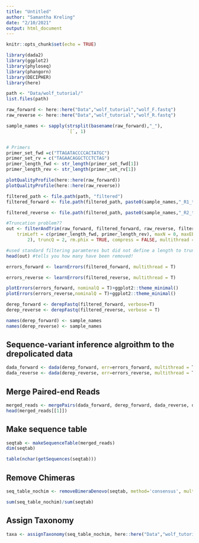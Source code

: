 ```yaml
---
title: "Untitled"
author: "Samantha Kreling"
date: "2/10/2021"
output: html_document
---
```


```r
knitr::opts_chunk$set(echo = TRUE)
```

```r
library(dada2)
library(ggplot2)
library(phyloseq)
library(phangorn)
library(DECIPHER)
library(here)
```


```r
path <- "Data/wolf_tutorial/"
list.files(path)
```

```r
raw_forward <- here::here("Data","wolf_tutorial","wolf_F.fastq")
raw_reverse <- here::here("Data","wolf_tutorial","wolf_R.fastq")

sample_names <- sapply(strsplit(basename(raw_forward),"_"),
                       `[`, 1)


# Primers
primer_set_fwd =c("TTAGATACCCCACTATGC")
primer_set_rv = c("TAGAACAGGCTCCTCTAG")
primer_length_fwd <- str_length(primer_set_fwd[1])
primer_length_rev <- str_length(primer_set_rv[1])

```

```r
plotQualityProfile(here::here(raw_forward)) 
plotQualityProfile(here::here(raw_reverse)) 
```

```r
filtered_path <- file.path(path, "filtered")
filtered_forward <- file.path(filtered_path, paste0(sample_names,"_R1_trimmed.fastq.gz"))

filtered_reverse <- file.path(filtered_path, paste0(sample_names,"_R2_trimmed.fastq.gz"))

```

```r
#Truncation problem??
out <- filterAndTrim(raw_forward, filtered_forward, raw_reverse, filtered_reverse,
    trimLeft = c(primer_length_fwd, primer_length_rev), maxN = 0, maxEE = c(2, 
        2), truncQ = 2, rm.phix = TRUE, compress = FALSE, multithread = F)

#used standard filtering paramteres but did not define a length to truncate
head(out) #tells you how many have been removed!


```

```r

errors_forward <- learnErrors(filtered_forward, multithread = T)

errors_reverse <- learnErrors(filtered_reverse, multithread = T)

plotErrors(errors_forward, nominalQ = T)+ggplot2::theme_minimal()
plotErrors(errors_reverse,nominalQ = T)+ggplot2::theme_minimal()
```

```r
derep_forward <- derepFastq(filtered_forward, verbose=T)
derep_reverse <- derepFastq(filtered_reverse, verbose = T)

names(derep_forward) <- sample_names
names(derep_reverse) <- sample_names
```


## Sequence-variant inference algroithm to the drepolicated data
```r
dada_forward <- dada(derep_forward, err=errors_forward, multithread = T) #20,373 and 18,888 unique sequences
dada_reverse <- dada(derep_reverse, err=errors_reverse, multithread = T) #18975 and 19496 unique sequences
```

## Merge Paired-end Reads

```r
merged_reads <- mergePairs(dada_forward, derep_forward, dada_reverse, derep_reverse, verbose = T) #get 54000 or so paried end reads from both
head(merged_reads[[1]])
```

## Make sequence table
```r
seqtab <- makeSequenceTable(merged_reads)
dim(seqtab)

table(nchar(getSequences(seqtab)))
```
## Remove Chimeras
```r
seq_table_nochim <- removeBimeraDenovo(seqtab, method='consensus', multithread=T, verbose = T)

sum(seq_table_nochim)/sum(seqtab)
```

## Assign Taxonomy
```r
taxa <- assignTaxonomy(seq_table_nochim, here::here("Data","wolf_tutorial", "silva_132.18s.99_rep_set.dada2.fa"))
```

